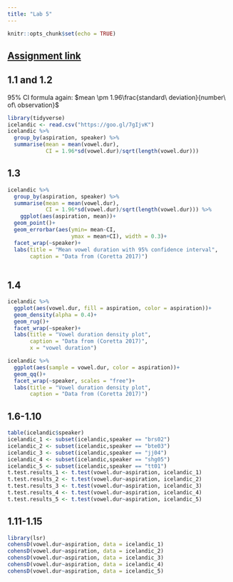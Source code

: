 ```yaml
---
title: "Lab 5"
---
```


```r
knitr::opts_chunk$set(echo = TRUE)
```

## [Assignment link](https://goo.gl/forms/jbGre01K8EkqTZ6g2)

## 1.1 and 1.2

95% CI formula again: $mean \pm 1.96\frac{standard\ deviation}{number\ of\ observation}$


```r
library(tidyverse)
icelandic <- read.csv("https://goo.gl/7gIjvK")
icelandic %>% 
  group_by(aspiration, speaker) %>%
  summarise(mean = mean(vowel.dur),
            CI = 1.96*sd(vowel.dur)/sqrt(length(vowel.dur)))
```

## 1.3
```r
icelandic %>% 
  group_by(aspiration, speaker) %>%
  summarise(mean = mean(vowel.dur),
            CI = 1.96*sd(vowel.dur)/sqrt(length(vowel.dur))) %>% 
    ggplot(aes(aspiration, mean))+
  geom_point()+
  geom_errorbar(aes(ymin= mean-CI,
                    ymax = mean+CI), width = 0.3)+
  facet_wrap(~speaker)+
  labs(title = "Mean vowel duration with 95% confidence interval",
       caption = "Data from (Coretta 2017)")
  
```

## 1.4
```r
icelandic %>% 
  ggplot(aes(vowel.dur, fill = aspiration, color = aspiration))+
  geom_density(alpha = 0.4)+
  geom_rug()+
  facet_wrap(~speaker)+
  labs(title = "Vowel duration density plot",
       caption = "Data from (Coretta 2017)",
       x = "vowel duration")
```
```r
icelandic %>% 
  ggplot(aes(sample = vowel.dur, color = aspiration))+
  geom_qq()+
  facet_wrap(~speaker, scales = "free")+
  labs(title = "Vowel duration density plot",
       caption = "Data from (Coretta 2017)")
```

## 1.6-1.10

```r
table(icelandic$speaker)
icelandic_1 <- subset(icelandic,speaker == "brs02")
icelandic_2 <- subset(icelandic,speaker == "bte03")
icelandic_3 <- subset(icelandic,speaker == "jj04")
icelandic_4 <- subset(icelandic,speaker == "shg05")
icelandic_5 <- subset(icelandic,speaker == "tt01")
t.test.results_1 <- t.test(vowel.dur~aspiration, icelandic_1)
t.test.results_2 <- t.test(vowel.dur~aspiration, icelandic_2)
t.test.results_3 <- t.test(vowel.dur~aspiration, icelandic_3)
t.test.results_4 <- t.test(vowel.dur~aspiration, icelandic_4)
t.test.results_5 <- t.test(vowel.dur~aspiration, icelandic_5)
```

## 1.11-1.15
```r
library(lsr)
cohensD(vowel.dur~aspiration, data = icelandic_1)
cohensD(vowel.dur~aspiration, data = icelandic_2)
cohensD(vowel.dur~aspiration, data = icelandic_3)
cohensD(vowel.dur~aspiration, data = icelandic_4)
cohensD(vowel.dur~aspiration, data = icelandic_5)
```
